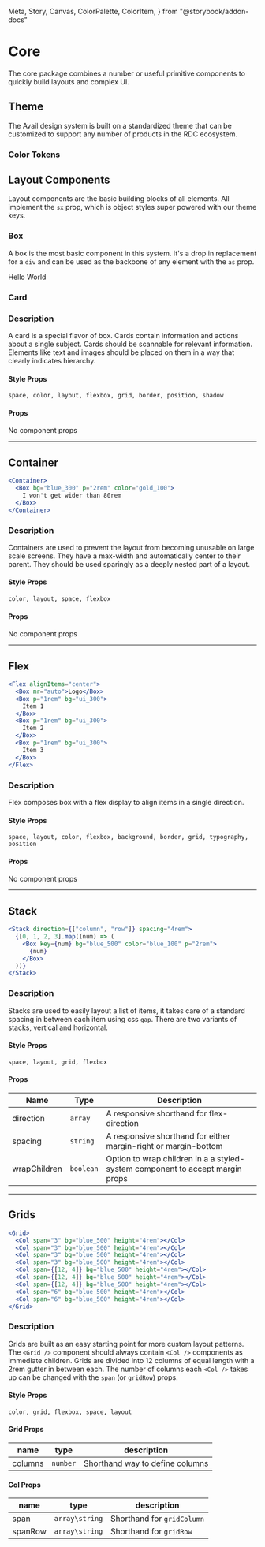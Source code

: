   Meta,
  Story,
  Canvas,
  ColorPalette,
  ColorItem,
} from "@storybook/addon-docs"

<Meta title="Packages / Core" />

# Core

The core package combines a number or useful primitive components to quickly build layouts and complex UI.

## Theme

The Avail design system is built on a standardized theme that can be customized to support any number of products in the RDC ecosystem.

### Color Tokens

<ColorPalette>
  <ColorItem title="colors.background" colors={baseTheme.colors.background} />
  <ColorItem title="colors.border" colors={baseTheme.colors.border} />
  <ColorItem title="colors.brand" colors={baseTheme.colors.brand} />
  <ColorItem title="colors.text" colors={baseTheme.colors.text} />
  <ColorItem title="colors.interactive" colors={baseTheme.colors.interactive} />
  <ColorItem title="colors.status" colors={baseTheme.colors.status} />
</ColorPalette>

## Layout Components

Layout components are the basic building blocks of all elements. All implement the `sx` prop, which is object styles super powered with our theme keys.

### Box

A box is the most basic component in this system. It's a drop in replacement for a `div` and can be used as the backbone of any element with the `as` prop.

<Canvas>
  <Story name="Box">
    <Box>Hello World</Box>
  </Story>
</Canvas>

### Card

<Canvas>
  <Story story={CardUsage} />
</Canvas>

### Description

A card is a special flavor of box. Cards contain information and actions about a single subject. Cards should be scannable for relevant information. Elements like text and images should be placed on them in a way that clearly indicates hierarchy.

#### Style Props

`space, color, layout, flexbox, grid, border, position, shadow`

#### Props

No component props

---

## Container

```jsx live
<Container>
  <Box bg="blue_300" p="2rem" color="gold_100">
    I won't get wider than 80rem
  </Box>
</Container>
```

### Description

Containers are used to prevent the layout from becoming unusable on large scale screens. They have a max-width and automatically center to their parent. They should be used sparingly as a deeply nested part of a layout.

#### Style Props

`color, layout, space, flexbox`

#### Props

No component props

---

## Flex

```jsx live
<Flex alignItems="center">
  <Box mr="auto">Logo</Box>
  <Box p="1rem" bg="ui_300">
    Item 1
  </Box>
  <Box p="1rem" bg="ui_300">
    Item 2
  </Box>
  <Box p="1rem" bg="ui_300">
    Item 3
  </Box>
</Flex>
```

### Description

Flex composes box with a flex display to align items in a single direction.

#### Style Props

`space, layout, color, flexbox, background, border, grid, typography, position`

#### Props

No component props

---

## Stack

```jsx live
<Stack direction={["column", "row"]} spacing="4rem">
  {[0, 1, 2, 3].map((num) => (
    <Box key={num} bg="blue_500" color="blue_100" p="2rem">
      {num}
    </Box>
  ))}
</Stack>
```

### Description

Stacks are used to easily layout a list of items, it takes care of a standard spacing in between each item using css `gap`. There are two variants of stacks, vertical and horizontal.

#### Style Props

`space, layout, grid, flexbox`

#### Props

| Name         | Type      | Description                                                                   |
| ------------ | --------- | ----------------------------------------------------------------------------- |
| direction    | `array`   | A responsive shorthand for flex-direction                                     |
| spacing      | `string`  | A responsive shorthand for either margin-right or margin-bottom               |
| wrapChildren | `boolean` | Option to wrap children in a a styled-system component to accept margin props |

---

## Grids

```jsx live
<Grid>
  <Col span="3" bg="blue_500" height="4rem"></Col>
  <Col span="3" bg="blue_500" height="4rem"></Col>
  <Col span="3" bg="blue_500" height="4rem"></Col>
  <Col span="3" bg="blue_500" height="4rem"></Col>
  <Col span={[12, 4]} bg="blue_500" height="4rem"></Col>
  <Col span={[12, 4]} bg="blue_500" height="4rem"></Col>
  <Col span={[12, 4]} bg="blue_500" height="4rem"></Col>
  <Col span="6" bg="blue_500" height="4rem"></Col>
  <Col span="6" bg="blue_500" height="4rem"></Col>
</Grid>
```

### Description

Grids are built as an easy starting point for more custom layout patterns. The `<Grid />` component should always contain `<Col />` components as immediate children. Grids are divided into 12 columns of equal length with a 2rem gutter in between each. The number of columns each `<Col />` takes up can be changed with the `span` (or `gridRow`) props.

#### Style Props

`color, grid, flexbox, space, layout`

#### Grid Props

| name    | type     | description                     |
| ------- | -------- | ------------------------------- |
| columns | `number` | Shorthand way to define columns |

#### Col Props

| name    | type           | description                |
| ------- | -------------- | -------------------------- |
| span    | `array\string` | Shorthand for `gridColumn` |
| spanRow | `array\string` | Shorthand for `gridRow`    |
